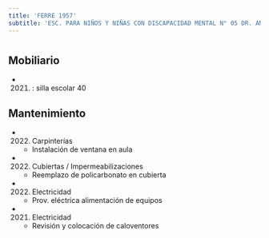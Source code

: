 ```yaml
---
title: 'FERRE 1957'
subtitle: 'ESC. PARA NIÑOS Y NIÑAS CON DISCAPACIDAD MENTAL N° 05 DR. ANGEL ARDAIZ'
---
```


#


## Mobiliario

*  (2021) : silla escolar 40 





## Mantenimiento

*  (2022) Carpinterías 
    + Instalación de ventana en aula

*  (2022) Cubiertas / Impermeabilizaciones 
    + Reemplazo de policarbonato en cubierta

*  (2022) Electricidad 
    + Prov. eléctrica alimentación de equipos

*  (2021) Electricidad 
    + Revisión y colocación de caloventores



